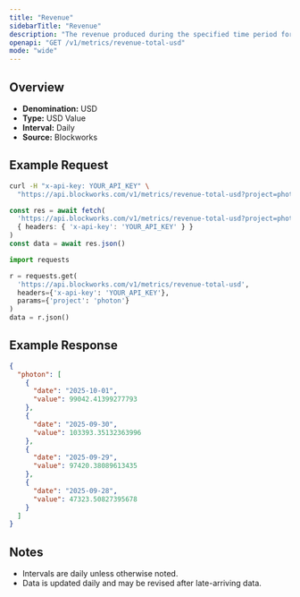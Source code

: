 ```yaml
---
title: "Revenue"
sidebarTitle: "Revenue"
description: "The revenue produced during the specified time period for given project."
openapi: "GET /v1/metrics/revenue-total-usd"
mode: "wide"
---
```


## Overview

- **Denomination:** USD
- **Type:** USD Value
- **Interval:** Daily
- **Source:** Blockworks

## Example Request

<CodeGroup>

```bash cURL
curl -H "x-api-key: YOUR_API_KEY" \
  "https://api.blockworks.com/v1/metrics/revenue-total-usd?project=photon"
```

```typescript TypeScript
const res = await fetch(
  'https://api.blockworks.com/v1/metrics/revenue-total-usd?project=photon',
  { headers: { 'x-api-key': 'YOUR_API_KEY' } }
)
const data = await res.json()
```

```python Python
import requests

r = requests.get(
  'https://api.blockworks.com/v1/metrics/revenue-total-usd',
  headers={'x-api-key': 'YOUR_API_KEY'},
  params={'project': 'photon'}
)
data = r.json()
```

</CodeGroup>

## Example Response

```json
{
  "photon": [
    {
      "date": "2025-10-01",
      "value": 99042.41399277793
    },
    {
      "date": "2025-09-30",
      "value": 103393.35132363996
    },
    {
      "date": "2025-09-29",
      "value": 97420.38089613435
    },
    {
      "date": "2025-09-28",
      "value": 47323.50827395678
    }
  ]
}
```

## Notes
- Intervals are daily unless otherwise noted.
- Data is updated daily and may be revised after late-arriving data.